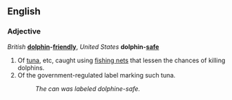 ==English==
===Adjective===
''British'' '''[[dolphin]]-[[friendly]]''', ''United States'' '''dolphin-[[safe]]'''

#Of [[tuna]], etc, caught using [[fishing net]]s that lessen the chances of killing dolphins.
#Of the government-regulated label marking such tuna.
#:''The can was labeled dolphine-safe.''